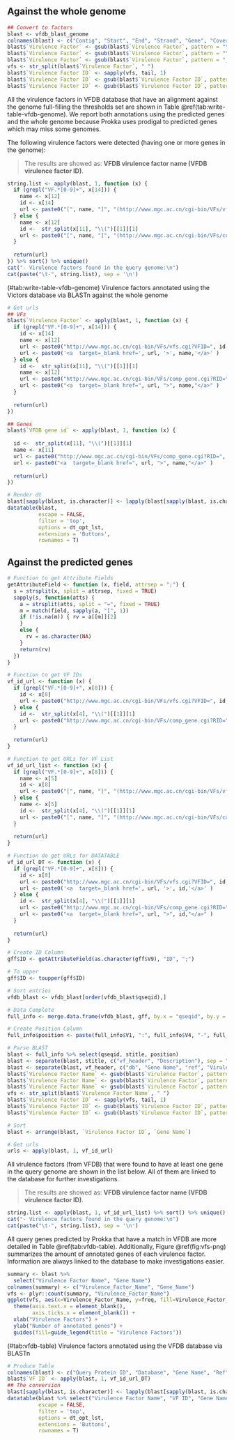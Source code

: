 ## Against the whole genome
```r
## Convert to factors
blast <- vfdb_blast_genome
colnames(blast) <- c("Contig", "Start", "End", "Strand", "Gene", "Coverage_aln", "Gaps", "Coverage %", "Identity %", "Database", "VFDB gene id", "Virulence Factor", "Description")
blast$`Virulence Factor` <- gsub(blast$`Virulence Factor`, pattern = "\\[", replacement = "")
blast$`Virulence Factor` <- gsub(blast$`Virulence Factor`, pattern = "\\]", replacement = "")
blast$`Virulence Factor` <- gsub(blast$`Virulence Factor`, pattern = "_", replacement = " ")
vfs <- str_split(blast$`Virulence Factor`, " ")
blast$`Virulence Factor ID` <- sapply(vfs, tail, 1)
blast$`Virulence Factor ID` <- gsub(blast$`Virulence Factor ID`, pattern = "\\(", replacement = "")
blast$`Virulence Factor ID` <- gsub(blast$`Virulence Factor ID`, pattern = "\\)", replacement = "")
```


All the virulence factors in VFDB database that have an alignment against the genome full-filling the thresholds set are shown in Table \@ref(tab:write-table-vfdb-genome). We report both annotations using the predicted genes and the whole genome because Prokka uses prodigal to predicted genes which may miss some genomes.

The following virulence factors were detected (having one or more genes in the genome):

> The results are showed as: **VFDB virulence factor name (VFDB virulence factor ID)**.

```r
string.list <- apply(blast, 1, function (x) {
  if (grepl("VF.*[0-9]+", x[14])) {
    name <- x[12]
    id <- x[14]
    url <- paste0("[", name, "]", "(http://www.mgc.ac.cn/cgi-bin/VFs/vfs.cgi?VFID=", id, "#", id, ")")
  } else {
    name <- x[12]
    id <-  str_split(x[11], "\\(")[[1]][1]
    url <- paste0("[", name, "]", "(http://www.mgc.ac.cn/cgi-bin/VFs/comp_gene.cgi?RID=", id, ")")
  }
  
  return(url)
}) %>% sort() %>% unique()
cat("- Virulence factors found in the query genome:\n")
cat(paste("\t-", string.list), sep = '\n')
```

<caption>(#tab:write-table-vfdb-genome) Virulence factors annotated using the Victors database via BLASTn against the whole genome</caption>
```r
# Get urls
## VFs
blast$`Virulence Factor` <- apply(blast, 1, function (x) {
  if (grepl("VF.*[0-9]+", x[14])) {
    id <- x[14]
    name <- x[12]
    url <- paste0("http://www.mgc.ac.cn/cgi-bin/VFs/vfs.cgi?VFID=", id, "#", id)
    url <- paste0('<a  target=_blank href=', url, '>', name,'</a>' )
  } else {
    id <-  str_split(x[11], "\\(")[[1]][1]
    name <- x[12]
    url <- paste0("http://www.mgc.ac.cn/cgi-bin/VFs/comp_gene.cgi?RID=", id)
    url <- paste0("<a  target=_blank href=", url, ">", name,"</a>" )
  }
  
  return(url)
})

## Genes
blast$`VFDB gene id` <- apply(blast, 1, function (x) {
  
  id <-  str_split(x[11], "\\(")[[1]][1]
  name <- x[11]
  url <- paste0("http://www.mgc.ac.cn/cgi-bin/VFs/comp_gene.cgi?RID=", id)
  url <- paste0("<a  target=_blank href=", url, ">", name,"</a>" )
    
  return(url)
})

# Render dt
blast[sapply(blast, is.character)] <- lapply(blast[sapply(blast, is.character)], as.factor)
datatable(blast,
          escape = FALSE,
          filter = 'top',
          options = dt_opt_lst,
          extensions = 'Buttons',
          rownames = T)
```

## Against the predicted genes

```r
# Function to get Attribute Fields
getAttributeField <- function (x, field, attrsep = ";") { 
  s = strsplit(x, split = attrsep, fixed = TRUE) 
  sapply(s, function(atts) { 
    a = strsplit(atts, split = "=", fixed = TRUE) 
    m = match(field, sapply(a, "[", 1)) 
    if (!is.na(m)) { rv = a[[m]][2] 
    } 
    else { 
      rv = as.character(NA) 
    } 
    return(rv) 
  }) 
}

# Function to get VF IDs
vf_id_url <- function (x) {
  if (grepl("VF.*[0-9]+", x[8])) {
    id <- x[8]
    url <- paste0("http://www.mgc.ac.cn/cgi-bin/VFs/vfs.cgi?VFID=", id, "#", id)
  } else {
    id <-  str_split(x[4], "\\(")[[1]][1]
    url <- paste0("http://www.mgc.ac.cn/cgi-bin/VFs/comp_gene.cgi?RID=", id)
  }
  
  return(url)
}

# Function to get URLs for VF List
vf_id_url_list <- function (x) {
  if (grepl("VF.*[0-9]+", x[8])) {
    name <- x[5]
    id <- x[8]
    url <- paste0("[", name, "]", "(http://www.mgc.ac.cn/cgi-bin/VFs/vfs.cgi?VFID=", id, "#", id, ")")
  } else {
    name <- x[5]
    id <-  str_split(x[4], "\\(")[[1]][1]
    url <- paste0("[", name, "]", "(http://www.mgc.ac.cn/cgi-bin/VFs/comp_gene.cgi?RID=", id, ")")
  }
  
  return(url)
}

# Function do get URLs for DATATABLE
vf_id_url_DT <- function (x) {
  if (grepl("VF.*[0-9]+", x[8])) {
    id <- x[8]
    url <- paste0("http://www.mgc.ac.cn/cgi-bin/VFs/vfs.cgi?VFID=", id, "#", id)
    url <- paste0('<a  target=_blank href=', url, '>', id,'</a>' )
  } else {
    id <-  str_split(x[4], "\\(")[[1]][1]
    url <- paste0("http://www.mgc.ac.cn/cgi-bin/VFs/comp_gene.cgi?RID=", id)
    url <- paste0("<a  target=_blank href=", url, ">", id,"</a>" )
  }
  
  return(url)
}

# Create ID Column
gff$ID <- getAttributeField(as.character(gff$V9), "ID", ";")

# To upper
gff$ID <- toupper(gff$ID)

# Sort entries
vfdb_blast <- vfdb_blast[order(vfdb_blast$qseqid),]

# Data Complete
full_info <- merge.data.frame(vfdb_blast, gff, by.x = "qseqid", by.y = "ID")

# Create Position Column
full_info$position <- paste(full_info$V1, ":", full_info$V4, "-", full_info$V5, sep = "")

# Parse BLAST
blast <- full_info %>% select(qseqid, stitle, position)
blast <- separate(blast, stitle, c("vf_header", "Description"), sep = " ", extra = "merge")
blast <- separate(blast, vf_header, c("db", "Gene Name", "ref", "Virulence Factor Name"), sep = "~~~", extra = "merge")
blast$`Virulence Factor Name` <- gsub(blast$`Virulence Factor`, pattern = "\\[", replacement = "")
blast$`Virulence Factor Name` <- gsub(blast$`Virulence Factor`, pattern = "\\]", replacement = "")
blast$`Virulence Factor Name` <- gsub(blast$`Virulence Factor`, pattern = "_", replacement = " ")
vfs <- str_split(blast$`Virulence Factor Name`, " ")
blast$`Virulence Factor ID` <- sapply(vfs, tail, 1)
blast$`Virulence Factor ID` <- gsub(blast$`Virulence Factor ID`, pattern = "\\(", replacement = "")
blast$`Virulence Factor ID` <- gsub(blast$`Virulence Factor ID`, pattern = "\\)", replacement = "")

# Sort
blast <- arrange(blast, `Virulence Factor ID`, `Gene Name`)

# Get urls
urls <- apply(blast, 1, vf_id_url)
```

All virulence factors (from VFDB) that were found to have at least one gene in the query genome are shown in the list below. All of them are linked to the database for further investigations.

> The results are showed as: **VFDB virulence factor name (VFDB virulence factor ID)**.

```r
string.list <- apply(blast, 1, vf_id_url_list) %>% sort() %>% unique()
cat("- Virulence factors found in the query genome:\n")
cat(paste("\t-", string.list), sep = '\n')
```

All query genes predicted by Prokka that have a match in VFDB are more detailed in Table \@ref(tab:vfdb-table). Additionally, Figure \@ref(fig:vfs-png) summarizes the amount of annotated genes of each virulence factor. Information are always linked to the database to make investigations easier.

```r
summary <- blast %>%
  select("Virulence Factor Name", "Gene Name")
colnames(summary) <- c("Virulence_Factor_Name", "Gene_Name")
vfs <- plyr::count(summary, "Virulence_Factor_Name")
ggplot(vfs, aes(x=Virulence_Factor_Name, y=freq, fill=Virulence_Factor_Name)) + geom_bar(stat = "identity") +
  theme(axis.text.x = element_blank(),
        axis.ticks.x = element_blank()) +
  xlab("Virulence Factors") +
  ylab("Number of annotated genes") +
  guides(fill=guide_legend(title = "Virulence Factors"))
```

<caption>(#tab:vfdb-table) Virulence factors annotated using the VFDB database via BLASTn</caption>
```r
# Produce Table
colnames(blast) <- c("Query Protein ID", "Database", "Gene Name", "Ref", "Virulence Factor Name", "Description", "Query Protein Coordinates", "VF ID")
blast$`VF ID` <- apply(blast, 1, vf_id_url_DT)
## The conversion
blast[sapply(blast, is.character)] <- lapply(blast[sapply(blast, is.character)], as.factor)
datatable(blast %>% select("Virulence Factor Name", "VF ID", "Gene Name", "Description", "Query Protein ID", "Query Protein Coordinates"),
          escape = FALSE,
          filter = 'top',
          options = dt_opt_lst,
          extensions = 'Buttons',
          rownames = T)
```